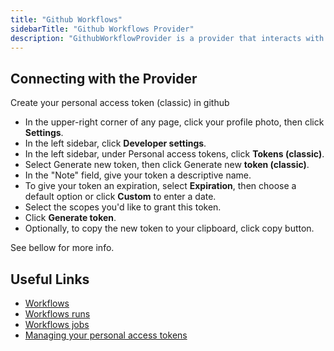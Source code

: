 ```yaml
---
title: "Github Workflows"
sidebarTitle: "Github Workflows Provider"
description: "GithubWorkflowProvider is a provider that interacts with Github Workflows API."
---
```


<AutoGeneratedSnippet />

## Connecting with the Provider

Create your personal access token (classic) in github 
- In the upper-right corner of any page, click your profile photo, then click **Settings**.
- In the left sidebar, click **Developer settings**.
- In the left sidebar, under  Personal access tokens, click **Tokens (classic)**.
- Select Generate new token, then click Generate new **token (classic)**.
- In the "Note" field, give your token a descriptive name.
- To give your token an expiration, select **Expiration**, then choose a default option or click **Custom** to enter a date.
- Select the scopes you'd like to grant this token.
- Click **Generate token**.
- Optionally, to copy the new token to your clipboard, click copy button.

See bellow for more info.

## Useful Links

- [Workflows](https://docs.github.com/en/rest/actions/workflows)
- [Workflows runs](https://docs.github.com/en/rest/actions/workflow-runs)
- [Workflows jobs](https://docs.github.com/en/rest/actions/workflow-jobs)
- [Managing your personal access tokens](https://docs.github.com/en/authentication/keeping-your-account-and-data-secure/managing-your-personal-access-tokens)
